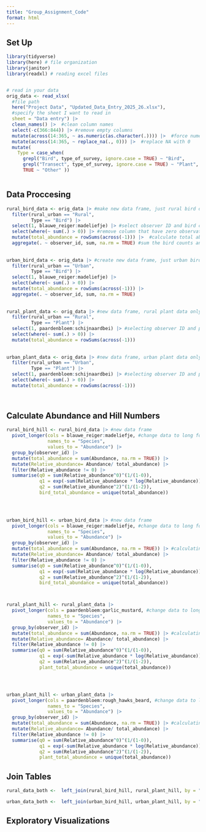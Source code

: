 ```yaml
---
title: "Group_Assignment_Code"
format: html
---
```



## Set Up
```r

library(tidyverse)
library(here) # file organization
library(janitor)
library(readxl) # reading excel files


# read in your data
orig_data <- read_xlsx(
  #file path
  here("Project Data", "Updated_Data_Entry_2025_26.xlsx"),
  #specify the sheet I want to read in
  sheet = "Data entry") |> 
  clean_names() |>  #clean column names
  select(-c(366:844)) |> #remove empty columns
  mutate(across(14:365, ~ as.numeric(as.character(.)))) |>  #force numeric in all species columns, non-numeric become NA
  mutate(across(14:365, ~ replace_na(., 0))) |>  #replace NA with 0
  mutate(
    Type = case_when(
      grepl("Bird", type_of_survey, ignore.case = TRUE) ~ "Bird",
      grepl("Transect", type_of_survey, ignore.case = TRUE) ~ "Plant",
      TRUE ~ "Other" ))



```





## Data Proccesing
```r

rural_bird_data <- orig_data |> #make new data frame, just rural bird data
  filter(rural_urban == "Rural",
         Type == "Bird") |> 
  select(1, blauwe_reiger:madeliefje) |> #select observer ID and bird columns
  select(where(~ sum(.) > 0)) |> #remove column that have zero observations
  mutate(total_abundance = rowSums(across(-1))) |>  #calculate total abundance per survey
  aggregate(. ~ observer_id, sum, na.rm = TRUE) #sum the bird counts and total abundance for each location using observer ID, ie combining bird surveys 0 m + 50 m + 100 m
  
  
urban_bird_data <- orig_data |> #create new data frame, just urban bird surveys
  filter(rural_urban == "Urban",
         Type == "Bird") |> 
  select(1, blauwe_reiger:madeliefje) |> 
  select(where(~ sum(.) > 0)) |> 
  mutate(total_abundance = rowSums(across(-1))) |>  
  aggregate(. ~ observer_id, sum, na.rm = TRUE)
  
 
rural_plant_data <- orig_data |> #new data frame, rural plant data only
  filter(rural_urban == "Rural",
         Type == "Plant") |> 
  select(1, paardenbloem:schijnaardbei) |> #selecting observer ID and plant columns only
  select(where(~ sum(.) > 0)) |> 
  mutate(total_abundance = rowSums(across(-1))) 
    
   
urban_plant_data <- orig_data |> #new data frame, urban plant data only
  filter(rural_urban == "Urban",
         Type == "Plant") |> 
  select(1, paardenbloem:schijnaardbei) |> #selecting observer ID and plant columns only
  select(where(~ sum(.) > 0)) |> 
  mutate(total_abundance = rowSums(across(-1))) 

  

```


## Calculate Abundance and Hill Numbers 
```r

rural_bird_hill <- rural_bird_data |> #new data frame
  pivot_longer(cols = blauwe_reiger:madeliefje, #change data to long format
               names_to = "Species",
               values_to = "Abundance") |> 
  group_by(observer_id) |> 
  mutate(total_abundance = sum(Abundance, na.rm = TRUE)) |>
  mutate(Relative_abundance= Abundance/ total_abundance) |> 
  filter(Relative_abundance != 0) |> 
  summarise(q0 = sum(Relative_abundance^0)^(1/(1-0)),
            q1 = exp(-sum(Relative_abundance * log(Relative_abundance))),
            q2 = sum(Relative_abundance^2)^(1/(1-2)), 
            bird_total_abundance = unique(total_abundance))
  



urban_bird_hill <- urban_bird_data |> #new data frame
  pivot_longer(cols = blauwe_reiger:madeliefje, #change data to long format, selecting bird columns
               names_to = "Species",
               values_to = "Abundance") |> 
  group_by(observer_id) |> 
  mutate(total_abundance = sum(Abundance, na.rm = TRUE)) |> #calculating total_abundance
  mutate(Relative_abundance= Abundance/ total_abundance) |> 
  filter(Relative_abundance != 0) |> 
  summarise(q0 = sum(Relative_abundance^0)^(1/(1-0)),
            q1 = exp(-sum(Relative_abundance * log(Relative_abundance))),
            q2 = sum(Relative_abundance^2)^(1/(1-2)), 
            bird_total_abundance = unique(total_abundance))



rural_plant_hill <- rural_plant_data |> 
  pivot_longer(cols = paardenbloem:garlic_mustard, #change data to long format, select plant columns
               names_to = "Species",
               values_to = "Abundance") |> 
  group_by(observer_id) |> 
  mutate(total_abundance = sum(Abundance, na.rm = TRUE)) |> #calculating total_abundance
  mutate(Relative_abundance= Abundance/ total_abundance) |> 
  filter(Relative_abundance != 0) |> 
  summarise(q0 = sum(Relative_abundance^0)^(1/(1-0)),
            q1 = exp(-sum(Relative_abundance * log(Relative_abundance))),
            q2 = sum(Relative_abundance^2)^(1/(1-2)), 
            plant_total_abundance = unique(total_abundance))




urban_plant_hill <- urban_plant_data |> 
  pivot_longer(cols = paardenbloem:rough_hawks_beard, #change data to long format, select plant columns
               names_to = "Species",
               values_to = "Abundance") |> 
  group_by(observer_id) |> 
  mutate(total_abundance = sum(Abundance, na.rm = TRUE)) |> #calculating total_abundance
  mutate(Relative_abundance= Abundance/ total_abundance) |> 
  filter(Relative_abundance != 0) |> 
  summarise(q0 = sum(Relative_abundance^0)^(1/(1-0)),
            q1 = exp(-sum(Relative_abundance * log(Relative_abundance))),
            q2 = sum(Relative_abundance^2)^(1/(1-2)), 
            plant_total_abundance = unique(total_abundance))


```


## Join Tables
```r


rural_data_both <-  left_join(rural_bird_hill, rural_plant_hill, by = "observer_id")

urban_data_both <-  left_join(urban_bird_hill, urban_plant_hill, by = "observer_id")


```





## Exploratory Visualizations

```r


```









